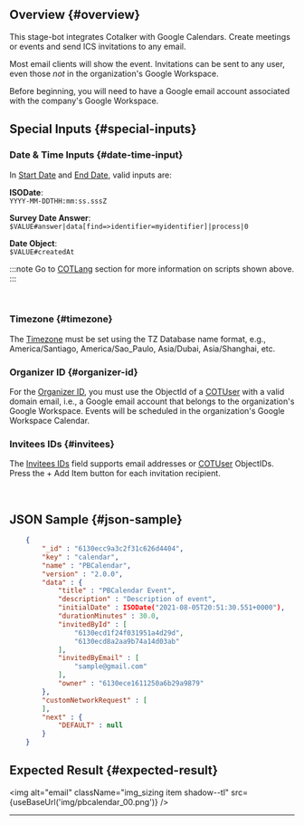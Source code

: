 
## Overview {#overview}

This stage-bot integrates Cotalker with Google Calendars. Create meetings or events and send ICS invitations to any email. 

Most email clients will show the event. Invitations can be sent to any user, even those _not_ in the organization's Google Workspace.

Before beginning, you will need to have a Google email account associated with the company's Google Workspace.

## Special Inputs {#special-inputs}

<div className="alert alert--secondary">

### Date & Time Inputs {#date-time-input}
In [Start Date](#4-start-date-key-initialdate) and [End Date](#5-end-date-key-enddate), valid inputs are:

<div className="padding-left--lg">

**ISODate**: <br/>
`YYYY-MM-DDTHH:mm:ss.sssZ`

**Survey Date Answer**:<br/>
`$VALUE#answer|data[find=>identifier=myidentifier]|process|0`

**Date Object**:<br/>
`$VALUE#createdAt`

:::note
Go to [COTLang](/docs/documentation/automation/cotlang/admin_cotlang) section for more information on scripts shown above.
:::

</div>
<br/>

### Timezone {#timezone}
The [Timezone](#7-timezone-key-timezone) must be set using the TZ Database name format, e.g., America/Santiago, America/Sao_Paulo, Asia/Dubai, Asia/Shanghai, etc.

### Organizer ID {#organizer-id}
For the [Organizer ID](#8-organizer-id-key-organizer), you must use the ObjectId of a [COTUser](docs/documentation/models/users/model_users) with a valid domain email, i.e., a Google email account that belongs to the organization's Google Workspace. Events will be scheduled in the organization's Google Workspace Calendar.

### Invitees IDs {#invitees}
The [Invitees IDs](#9-invitees-ids-key-invitedbyid) field supports email addresses or [COTUser](/docs/documentation/models/users/model_users) ObjectIDs. Press the <span className="badge badge--primary">+ Add Item</span> button for each invitation recipient. 

</div>
<br/>


## JSON Sample {#json-sample}

```json
    {
        "_id" : "6130ecc9a3c2f31c626d4404", 
        "key" : "calendar", 
        "name" : "PBCalendar", 
        "version" : "2.0.0", 
        "data" : {
            "title" : "PBCalendar Event", 
            "description" : "Description of event", 
            "initialDate" : ISODate("2021-08-05T20:51:30.551+0000"), 
            "durationMinutes" : 30.0, 
            "invitedById" : [
                "6130ecd1f24f031951a4d29d", 
                "6130ecd8a2aa9b74a14d03ab"
            ], 
            "invitedByEmail" : [
                "sample@gmail.com"
            ], 
            "owner" : "6130ece1611250a6b29a9879"
        }, 
        "customNetworkRequest" : [
        ], 
        "next" : {
            "DEFAULT" : null
        }
    }
```

## Expected Result {#expected-result}

<img alt="email" className="img_sizing item shadow--tl" src={useBaseUrl('img/pbcalendar_00.png')} />
<br/>


--------
